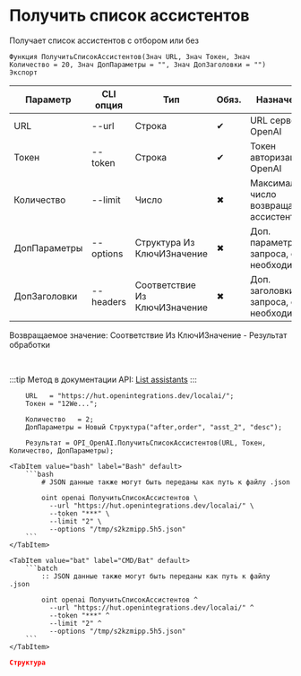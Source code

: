﻿---
sidebar_position: 1
description: Получить список ассистентов и другие функции для работы с OpenAI в Открытом пакете интеграций - бесплатной open-source библиотеке интеграций для 1С:Предприятие 8, OneScript и CLI
keywords: [1C, 1С, 1С:Предприятие, 1С:Предприятие 8.3, API, Интеграция, Сервисы, Обмен, OneScript, CLI, OpenAI]
---


# Получить список ассистентов
 Получает список ассистентов с отбором или без



`Функция ПолучитьСписокАссистентов(Знач URL, Знач Токен, Знач Количество = 20, Знач ДопПараметры = "", Знач ДопЗаголовки = "") Экспорт`

  | Параметр | CLI опция | Тип | Обяз. | Назначение |
  |-|-|-|-|-|
  | URL | --url | Строка | &#x2714; | URL сервера OpenAI |
  | Токен | --token | Строка | &#x2714; | Токен авторизации OpenAI |
  | Количество | --limit | Число | &#x2716; | Максимальное число возвращаемых ассистентов |
  | ДопПараметры | --options | Структура Из КлючИЗначение | &#x2716; | Доп. параметры запроса, если необходимо |
  | ДопЗаголовки | --headers | Соответствие Из КлючИЗначение | &#x2716; | Доп. заголовки запроса, если необходимо |

  
  Возвращаемое значение:   Соответствие Из КлючИЗначение - Результат обработки

<br/>

:::tip
Метод в документации API: [List assistants](https://platform.openai.com/docs/api-reference/assistants/listAssistants)
:::
<br/>



```bsl title="Пример использования для 1С:Предприятие/OneScript"
    URL   = "https://hut.openintegrations.dev/localai/";
    Токен = "12We...";

    Количество   = 2;
    ДопПараметры = Новый Структура("after,order", "asst_2", "desc");

    Результат = OPI_OpenAI.ПолучитьСписокАссистентов(URL, Токен, Количество, ДопПараметры);
```
    

 <Tabs>
  
    <TabItem value="bash" label="Bash" default>
        ```bash
            # JSON данные также могут быть переданы как путь к файлу .json
            
            oint openai ПолучитьСписокАссистентов \
              --url "https://hut.openintegrations.dev/localai/" \
              --token "***" \
              --limit "2" \
              --options "/tmp/s2kzmipp.5h5.json"
        ```
    </TabItem>
  
    <TabItem value="bat" label="CMD/Bat" default>
        ```batch
            :: JSON данные также могут быть переданы как путь к файлу .json
            
            oint openai ПолучитьСписокАссистентов ^
              --url "https://hut.openintegrations.dev/localai/" ^
              --token "***" ^
              --limit "2" ^
              --options "/tmp/s2kzmipp.5h5.json"
        ```
    </TabItem>
</Tabs>


```json title="Результат"
Структура
```
